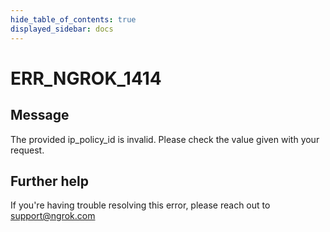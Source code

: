 ```yaml
---
hide_table_of_contents: true
displayed_sidebar: docs
---
```



# ERR_NGROK_1414

## Message

The provided ip_policy_id is invalid. Please check the value given with your request.

<ErrorDetails error="err_ngrok_1414" />

## Further help

If you're having trouble resolving this error, please reach out to [support@ngrok.com](mailto:support@ngrok.com?subject=Help%20with%20ERR_NGROK_1414)
